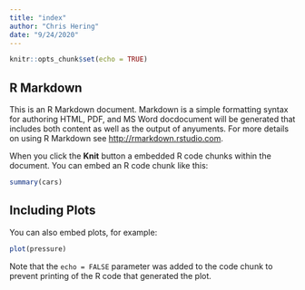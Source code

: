 ```yaml
---
title: "index"
author: "Chris Hering"
date: "9/24/2020"
---
```


```r
knitr::opts_chunk$set(echo = TRUE)
```

## R Markdown

This is an R Markdown document. Markdown is a simple formatting syntax for authoring HTML, PDF, and MS Word docdocument will be generated that includes both content as well as the output of anyuments. For more details on using R Markdown see <http://rmarkdown.rstudio.com>.

When you click the **Knit** button a  embedded R code chunks within the document. You can embed an R code chunk like this:

```r
summary(cars)
```

## Including Plots

You can also embed plots, for example:

```r
plot(pressure)
```

Note that the `echo = FALSE` parameter was added to the code chunk to prevent printing of the R code that generated the plot.
